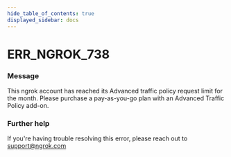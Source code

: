 ```yaml
---
hide_table_of_contents: true
displayed_sidebar: docs
---
```



# ERR_NGROK_738

### Message

This ngrok account has reached its Advanced traffic policy request limit for the month. Please purchase a pay-as-you-go plan with an Advanced Traffic Policy add-on.

<ErrorDetails error="err_ngrok_738" />

### Further help

If you're having trouble resolving this error, please reach out to [support@ngrok.com](mailto:support@ngrok.com?subject=Help%20with%20ERR_NGROK_738)
